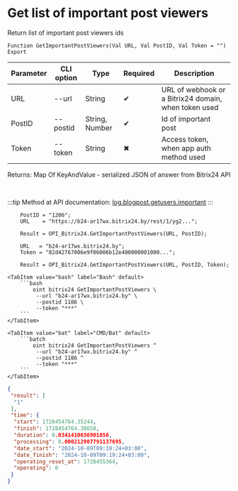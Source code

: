﻿---
sidebar_position: 4
---


# Get list of important post viewers
 Return list of important post viewers ids



`Function GetImportantPostViewers(Val URL, Val PostID, Val Token = "") Export`

  | Parameter | CLI option | Type | Required | Description |
  |-|-|-|-|-|
  | URL | --url | String | &#x2714; | URL of webhook or a Bitrix24 domain, when token used |
  | PostID | --postid | String, Number | &#x2714; | Id of important post |
  | Token | --token | String | &#x2716; | Access token, when app auth method used |

  
  Returns:  Map Of KeyAndValue - serialized JSON of answer from Bitrix24 API

<br/>

:::tip
Method at API documentation: [log.blogpost.getusers.important](https://dev.1c-bitrix.ru/rest_help/log/log_blogpost_getusers_important.php)
:::
<br/>


```bsl title="1C:Enterprise/OneScript code example"
    PostID = "1206";
    URL    = "https://b24-ar17wx.bitrix24.by/rest/1/yg2...";

    Result = OPI_Bitrix24.GetImportantPostViewers(URL, PostID);

    URL   = "b24-ar17wx.bitrix24.by";
    Token = "82d42767006e9f06006b12e400000001000...";

    Result = OPI_Bitrix24.GetImportantPostViewers(URL, PostID, Token);
```
 

 <Tabs>
  
    <TabItem value="bash" label="Bash" default>
        ```bash
            oint bitrix24 GetImportantPostViewers \
             --url "b24-ar17wx.bitrix24.by" \
             --postid 1186 \
             --token "***"
        ```
    </TabItem>
  
    <TabItem value="bat" label="CMD/Bat" default>
        ```batch
            oint bitrix24 GetImportantPostViewers ^
             --url "b24-ar17wx.bitrix24.by" ^
             --postid 1186 ^
             --token "***"
        ```
    </TabItem>
</Tabs>


```json title="Result"
{
 "result": [
  "1"
 ],
 "time": {
  "start": 1728454764.35244,
  "finish": 1728454764.38658,
  "duration": 0.0341410636901856,
  "processing": 0.000212907791137695,
  "date_start": "2024-10-09T09:19:24+03:00",
  "date_finish": "2024-10-09T09:19:24+03:00",
  "operating_reset_at": 1728455364,
  "operating": 0
 }
}
```
